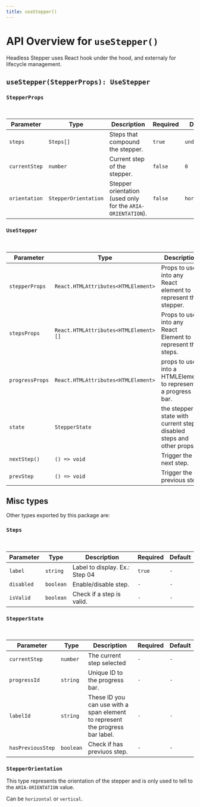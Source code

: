 ```yaml
---
title: useStepper()
---
```


# API Overview for `useStepper()`

Headless Stepper uses React hook under the hood, and externaly for lifecycle management.

## `useStepper(StepperProps): UseStepper`

### `StepperProps`

<br />

| Parameter     | Type                 | Description                                                 | Required | Default      |
| ------------- | -------------------- | ----------------------------------------------------------- | -------- | ------------ |
| `steps`       | `Steps[]`            | Steps that compound the stepper.                            | `true`   | `undefined`  |
| `currentStep` | `number`             | Current step of the stepper.                                | `false`  | `0`          |
| `orientation` | `StepperOrientation` | Stepper orientation (used only for the `ARIA-ORIENTATION`). | `false`  | `horizontal` |

### `UseStepper`

<br />

| Parameter       | Type                                  | Description                                                          | Required | Default |
| --------------- | ------------------------------------- | -------------------------------------------------------------------- | -------- | ------- |
| `stepperProps`  | `React.HTMLAttributes<HTMLElement>`   | Props to use into any React element to represent the stepper.        | `-`      | `-`     |
| `stepsProps`    | `React.HTMLAttributes<HTMLElement>[]` | Props to use into any React Element to represent the steps.          | `-`      | `-`     |
| `progressProps` | `React.HTMLAttributes<HTMLElement>`   | props to use into a HTMLElement to represents a progress bar.        | `-`      | `-`     |
| `state`         | `StepperState`                        | the stepper state with current step, disabled steps and other props. | `-`      | `-`     |
| `nextStep()`    | `() => void`                          | Trigger the next step.                                               | `-`      | `-`     |
| `prevStep`      | `() => void`                          | Trigger the previous step.                                           | `-`      | `-`     |

## Misc types

Other types exported by this package are:

### `Steps`

<br />

| Parameter  | Type      | Description                    | Required | Default |
| ---------- | --------- | ------------------------------ | -------- | ------- |
| `label`    | `string`  | Label to display. Ex.: Step 04 | `true`   | `-`     |
| `disabled` | `boolean` | Enable/disable step.           | `-`      | `-`     |
| `isValid`  | `boolean` | Check if a step is valid.      | `-`      | `-`     |

### `StepperState`

<br />

| Parameter         | Type      | Description                                                                   | Required | Default |
| ----------------- | --------- | ----------------------------------------------------------------------------- | -------- | ------- |
| `currentStep`     | `number`  | The current step selected                                                     | `-`      | `-`     |
| `progressId`      | `string`  | Unique ID to the progress bar.                                                | `-`      | `-`     |
| `labelId`         | `string`  | These ID you can use with a span element to represent the progress bar label. | `-`      | `-`     |
| `hasPreviousStep` | `boolean` | Check if has previuos step.                                                   | `-`      | `-`     |

### `StepperOrientation`

This type represents the orientation of the stepper and is only used to tell to the `ARIA-ORIENTATION` value.

Can be `horizontal` or `vertical`.
